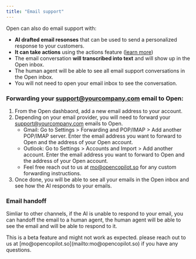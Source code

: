 ```yaml
---
title: "Email support"
---
```


Open can also do email support with:

- **AI drafted email resonses** that can be used to send a personalized response to your customers.
- **It can take actions** using the actions feature ([learn more](/taking-action))
- The email conversation **will transcribed into text** and will show up in the Open inbox.
- The human agent will be able to see all email support conversations in the Open inbox.
- You will not need to open your email inbox to see the conversation.


### Forwarding your support@yourcompany.com email to Open:

1. From the Open dashbaord, add a new email address to your account.
2. Depending on your email provider, you will need to forward your support@yourcompany.com emails to Open.
   - Gmail: Go to Settings > Forwarding and POP/IMAP > Add another POP/IMAP server. Enter the email address you want to forward to Open and the address of your Open account.
   - Outlook: Go to Settings > Accounts and Import > Add another account. Enter the email address you want to forward to Open and the address of your Open account.
   - Feel free reach out to us at [mo@opencopilot.so](mailto:mo@opencopilot.so) for any custom forwarding instructions.
3. Once done, you will be able to see all your emails in the Open inbox and see how the AI responds to your emails.


### Email handoff

Simliar to other channels, if the AI is unable to respond to your email, you can handoff the email to a human agent, the human agent will be able to see the email and will be able to respond to it.

<Warning>
This is a beta feature and might not work as expected. please reach out to us at [mo@opencopilot.so](mailto:mo@opencopilot.so) if you have any questions.
</Warning>
